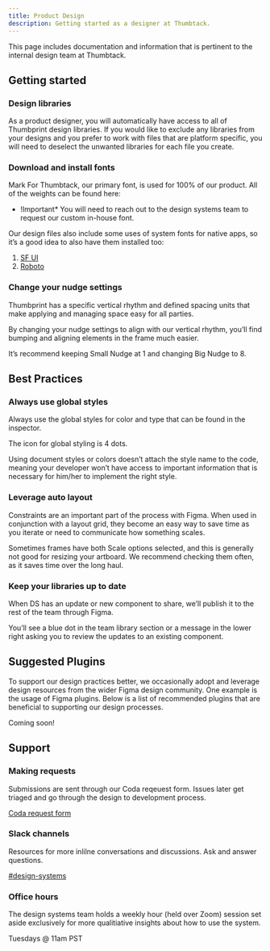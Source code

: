 ```yaml
---
title: Product Design
description: Getting started as a designer at Thumbtack.
---
```



<Alert type="note" title="Note">
    This page includes documentation and information that is pertinent to the internal design team
    at Thumbtack.
</Alert>

## Getting started

### Design libraries

As a product designer, you will automatically have access to all of Thumbprint design libraries. If you would like to exclude any libraries from your designs and you prefer to work with files that are platform specific, you will need to deselect the unwanted libraries for each file you create.

### Download and install fonts

Mark For Thumbtack, our primary font, is used for 100% of our product. All of the weights can be found here:

-   !Important\* You will need to reach out to the design systems team to request our custom in-house font.

Our design files also include some uses of system fonts for native apps, so it’s a good idea to also have them installed too:

1. [SF UI](https://developer.apple.com/fonts/)
2. [Roboto](https://fonts.google.com/specimen/Roboto)

### Change your nudge settings

Thumbprint has a specific vertical rhythm and defined spacing units that make applying and managing space easy for all parties.

By changing your nudge settings to align with our vertical rhythm, you’ll find bumping and aligning elements in the frame much easier.

It’s recommend keeping Small Nudge at 1 and changing Big Nudge to 8.

## Best Practices

### Always use global styles

Always use the global styles for color and type that can be found in the inspector.

The icon for global styling is 4 dots.

Using document styles or colors doesn’t attach the style name to the code, meaning your developer won’t have access to important information that is necessary for him/her to implement the right style.

### Leverage auto layout

Constraints are an important part of the process with Figma. When used in conjunction with a layout grid, they become an easy way to save time as you iterate or need to communicate how something scales.

Sometimes frames have both Scale options selected, and this is generally not good for resizing your artboard. We recommend checking them often, as it saves time over the long haul.

### Keep your libraries up to date

When DS has an update or new component to share, we’ll publish it to the rest of the team through Figma.

You’ll see a blue dot in the team library section or a message in the lower right asking you to review the updates to an existing component.

## Suggested Plugins

To support our design practices better, we occasionally adopt and leverage design resources from the wider Figma design community. One example is the usage of Figma plugins. Below is a list of recommended plugins that are beneficial to supporting our design processes.

Coming soon!

## Support

### Making requests

Submissions are sent through our Coda reqeuest form. Issues later get triaged and go through the design to development process.

[Coda request form](https://coda.io/form/Thumbprint-Request-Form_d956rC5_SYe)

### Slack channels

Resources for more inlilne conversations and discussions. Ask and answer questions.

[#design-systems](https://thumbtack.slack.com/archives/C7FLM0ZGU)

### Office hours

The design systems team holds a weekly hour (held over Zoom) session set aside exclusively for more qualitiative insights about how to use the system.

Tuesdays @ 11am PST
